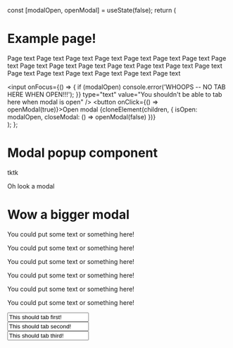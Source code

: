 
  const [modalOpen, openModal] = useState(false);
  return (
    <div>
      <h1>Example page!</h1>
      <p>
        Page text Page text Page text Page text Page text Page text Page text Page text Page text
        Page text Page text Page text Page text Page text Page text Page text Page text Page text
        Page text Page text Page text
      </p>
      <input
        onFocus={() => {
          if (modalOpen) console.error('WHOOPS -- NO TAB HERE WHEN OPEN!!!');
        }}
        type="text"
        value="You shouldn't be able to tab here when modal is open"
      />
      <button onClick={() => openModal(true)}>Open modal</button>
      {cloneElement(children, { isOpen: modalOpen, closeModal: () => openModal(false) })}
    </div>
  );
};

<Meta title="Core|Modal" component={Modal} />

# Modal popup component

tktk

<Preview>
  <Story name="Basic modal">
    <ExamplePage>
      <Modal>Oh look a modal</Modal>
    </ExamplePage>
  </Story>
</Preview>

<Preview>
  <Story name="Bigger modal">
    <ExamplePage>
      <Modal>
        <h1>Wow a bigger modal</h1>
        <p>You could put some text or something here!</p>
        <p>You could put some text or something here!</p>
        <p>You could put some text or something here!</p>
        <p>You could put some text or something here!</p>
        <p>You could put some text or something here!</p>
        <p>You could put some text or something here!</p>
      </Modal>
    </ExamplePage>
  </Story>
</Preview>

<Preview>
  <Story name="a11y modal">
    <ExamplePage>
      <Modal>
        <input type="text" value="This should tab first!" />
        <br />
        <input type="text" value="This should tab second!" />
        <br />
        <input type="text" value="This should tab third!" />
        <br />
      </Modal>
    </ExamplePage>
  </Story>
</Preview>
